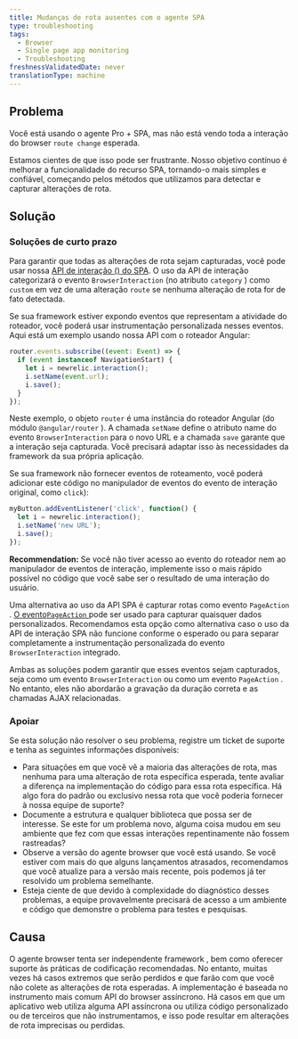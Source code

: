 ```yaml
---
title: Mudanças de rota ausentes com o agente SPA
type: troubleshooting
tags:
  - Browser
  - Single page app monitoring
  - Troubleshooting
freshnessValidatedDate: never
translationType: machine
---
```


## Problema

Você está usando o agente Pro + SPA, mas não está vendo toda a interação do browser `route change` esperada.

Estamos cientes de que isso pode ser frustrante. Nosso objetivo contínuo é melhorar a funcionalidade do recurso SPA, tornando-o mais simples e confiável, começando pelos métodos que utilizamos para detectar e capturar alterações de rota.

## Solução

### Soluções de curto prazo

Para garantir que todas as alterações de rota sejam capturadas, você pode usar nossa [API de interação () do SPA](/docs/browser/new-relic-browser/browser-agent-spa-api). O uso da API de interação categorizará o evento `BrowserInteraction` (no atributo `category` ) como `custom` em vez de uma alteração `route` se nenhuma alteração de rota for de fato detectada.

Se sua framework estiver expondo eventos que representam a atividade do roteador, você poderá usar instrumentação personalizada nesses eventos. Aqui está um exemplo usando nossa API com o roteador Angular:

```js
router.events.subscribe((event: Event) => {
  if (event instanceof NavigationStart) {
    let i = newrelic.interaction();
    i.setName(event.url);
    i.save();
  }
});
```

Neste exemplo, o objeto `router` é uma instância do roteador Angular (do módulo `@angular/router` ). A chamada `setName` define o atributo name do evento `BrowserInteraction` para o novo URL e a chamada `save` garante que a interação seja capturada. Você precisará adaptar isso às necessidades da framework da sua própria aplicação.

Se sua framework não fornecer eventos de roteamento, você poderá adicionar este código no manipulador de eventos do evento de interação original, como `click`):

```js
myButton.addEventListener('click', function() {
  let i = newrelic.interaction();
  i.setName('new URL');
  i.save();
});
```

<DNT>**Recommendation:**</DNT> Se você não tiver acesso ao evento do roteador nem ao manipulador de eventos de interação, implemente isso o mais rápido possível no código que você sabe ser o resultado de uma interação do usuário.

Uma alternativa ao uso da API SPA é capturar rotas como evento `PageAction` . [O evento`PageAction` ](/docs/browser/new-relic-browser/browser-agent-spa-api/add-page-action)pode ser usado para capturar quaisquer dados personalizados. Recomendamos esta opção como alternativa caso o uso da API de interação SPA não funcione conforme o esperado ou para separar completamente a instrumentação personalizada do evento `BrowserInteraction` integrado.

Ambas as soluções podem garantir que esses eventos sejam capturados, seja como um evento `BrowserInteraction` ou como um evento `PageAction` . No entanto, eles não abordarão a gravação da duração correta e as chamadas AJAX relacionadas.

### Apoiar

Se esta solução não resolver o seu problema, registre um ticket de suporte e tenha as seguintes informações disponíveis:

* Para situações em que você vê a maioria das alterações de rota, mas nenhuma para uma alteração de rota específica esperada, tente avaliar a diferença na implementação do código para essa rota específica. Há algo fora do padrão ou exclusivo nessa rota que você poderia fornecer à nossa equipe de suporte?
* Documente a estrutura e qualquer biblioteca que possa ser de interesse. Se este for um problema novo, alguma coisa mudou em seu ambiente que fez com que essas interações repentinamente não fossem rastreadas?
* Observe a versão do agente browser que você está usando. Se você estiver com mais do que alguns lançamentos atrasados, recomendamos que você atualize para a versão mais recente, pois podemos já ter resolvido um problema semelhante.
* Esteja ciente de que devido à complexidade do diagnóstico desses problemas, a equipe provavelmente precisará de acesso a um ambiente e código que demonstre o problema para testes e pesquisas.

## Causa

O agente browser tenta ser independente framework , bem como oferecer suporte às práticas de codificação recomendadas. No entanto, muitas vezes há casos extremos que serão perdidos e que farão com que você não colete as alterações de rota esperadas. A implementação é baseada no instrumento mais comum API do browser assíncrono. Há casos em que um aplicativo web utiliza alguma API assíncrona ou utiliza código personalizado ou de terceiros que não instrumentamos, e isso pode resultar em alterações de rota imprecisas ou perdidas.